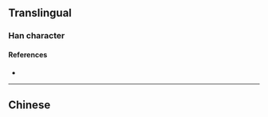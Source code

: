 {{also|瀘}}
{{character info/new}}
==Translingual==

===Han character===
{{Han char|rn=85|rad=水|as=05|sn=8|four=|canj=EYS|ids=⿰氵卢}}

====References====
* {{Han ref|kx=0619.121|hdz=31583.070|uh=6CF8|ud=27896}}

----

==Chinese==
{{zh-see|瀘}}